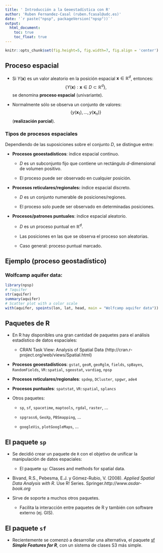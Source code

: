 ```yaml
---
title: ' Introducción a la Geoestadística con R'
author: 'Ruben Fernandez-Casal (ruben.fcasal@udc.es)'
date: '`r paste("npsp", packageVersion("npsp"))`'
output:
  html_document:
    toc: true
    toc_float: true
---
```


```r
knitr::opts_chunk$set(fig.height=5, fig.width=7, fig.align = 'center')
```


Proceso espacial
-----------------------------

-   Si $Y(\mathbf{x})$ es un valor aleatorio en la posición espacial
    $\mathbf{x}\in\mathbb{R}^{d}$,
    entonces:$$\left\{  Y(\mathbf{x}):\mathbf{x}\in D\subset\mathbb{R}^{d}\right\}  ,$$
    se denomina **proceso espacial** (univariante).

-   Normalmente sólo se observa un conjunto de
    valores:$$\left\{  y(\mathbf{x}_{1}),\ldots,y(\mathbf{x}_{n})\right\}$$
    (**realización parcial**).

### Tipos de procesos espaciales

Dependiendo de las suposiciones sobre el conjunto $D$, se distingue
entre:

-   **Procesos geoestadísticos**: índice espacial continuo.

    -   $D$ es un subconjunto fijo que contiene un rectángulo
        $d$-dimensional de volumen positivo.

    -   El proceso puede ser observado en cualquier posición.

-   **Procesos reticulares/regionales:** índice espacial discreto.

    -   $D$ es un conjunto numerable de posiciones/regiones.

    -   El proceso solo puede ser observado en determinadas posiciones.

-   **Procesos/patrones puntuales**: índice espacial aleatorio.

    -   $D$ es un proceso puntual en $\mathbb{R}^{d}.$

    -   Las posiciones en las que se observa el proceso son aleatorias.

    -   Caso general: proceso puntual marcado.


Ejemplo (proceso geostadístico)
-----------------------------

### Wolfcamp aquifer data:

```r
library(npsp)
# ?aquifer
str(aquifer)
summary(aquifer)
# Scatter plot with a color scale
with(aquifer, spoints(lon, lat, head, main = "Wolfcamp aquifer data"))
```


Paquetes de R
-----------------------------

-   En R hay disponibles una gran cantidad de paquetes para el análisis
    estadístico de datos espaciales:

    -   CRAN Task View: Analysis of Spatial
        Data (http://cran.r-project.org/web/views/Spatial.html)

-   **Procesos geoestadísticos**: `gstat`, `geoR`, `geoRglm`, `fields`,
    `spBayes`, `RandomFields`, `VR:spatial`, `sgeostat`, `vardiag`,
    `npsp`

-   **Procesos reticulares/regionales**: `spdep`, `DCluster`, `spgwr`,
    `ade4`

-   **Procesos puntuales**: `spatstat`, `VR:spatial`, `splancs`

-   Otros paquetes:

    -   `sp`, `sf`, `spacetime`, `maptools`, `rgdal`, `raster`, ...

    -   `spgrass6`, `GeoXp`, `PBSmapping`, ...

    -   `googleVis`, `plotGoogleMaps`, ...


El paquete `sp`
-----------------------------

-   Se decidió crear un paquete de `R` con el objetivo de unificar la manipulación de datos espaciales:

    -   El paquete `sp`: Classes and methods for spatial data.

-   Bivand, R.S., Pebesma, E.J. y Gómez-Rubio, V. (2008). *Applied Spatial Data Analysis with R*. Use R! Series. Springer.*http://www.asdar-book.org*

-   Sirve de soporte a muchos otros paquetes.

    -   Facilita la interacción entre paquetes de R y también con
        software externo (ej. GIS).


El paquete `sf`
-----------------------------

-   Recientemente se comenzó a desarrollar una alternativa, el paquete [sf](http://r-spatial.github.io/sf/) 
    ***Simple Features for R***, con un sistema de clases S3 más simple.
    

